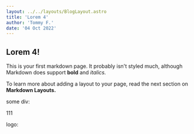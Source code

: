 ```yaml
---
layout: ../../layouts/BlogLayout.astro
title: 'Lorem 4'
author: 'Tommy F.'
date: '04 Oct 2022'
---
```



## Lorem 4!

This is your first markdown page. It probably isn't styled much, although
Markdown does support **bold** and _italics._

To learn more about adding a layout to your page, read the next section on **Markdown Layouts.**

some div:

<div>111</div>

logo:

<Logo />
